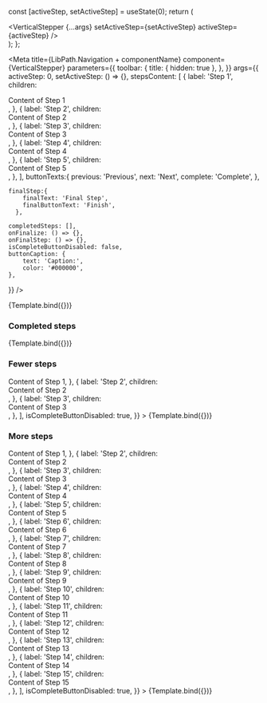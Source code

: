 
  const [activeStep, setActiveStep] = useState(0);
  return (
    <div>
      <VerticalStepper {...args} setActiveStep={setActiveStep} activeStep={activeStep} />
    </div>
  );
};


<Meta
  title={LibPath.Navigation + componentName}
  component={VerticalStepper}
  parameters={{
    toolbar: {
      title: { hidden: true },
    },
  }}
  args={{
    activeStep: 0,
    setActiveStep: () => {},
    stepsContent: [
        {
          label: 'Step 1',
          children: <div> Content of Step 1</div>,
        },
        {
          label: 'Step 2',
          children: <div>Content of Step 2</div>,
        },
        {
          label: 'Step 3',
          children: <div>Content of Step 3</div>,
        },
        {
          label: 'Step 4',
          children: <div>Content of Step 4</div>,
        },
        {
          label: 'Step 5',
          children: <div>Content of Step 5</div>,
        },
      ],
    buttonTexts:{
          previous: 'Previous',
          next: 'Next',
          complete: 'Complete',
        },
    
    finalStep:{
        finalText: 'Final Step',
        finalButtonText: 'Finish',
      },
  
    completedSteps: [],
    onFinalize: () => {},
    onFinalStep: () => {},
    isCompleteButtonDisabled: false,
    buttonCaption: {
        text: 'Caption:',
        color: '#000000',
    },
  }}
/>

<DocsPageHeader
    componentName={componentName}
    componentDescription="This component is used as navigation between steps."
    addImportantNote={false}
    variant="stable"
/>

<Canvas withToolbar>
  <Story
    name="Vertical Stepper"
    args={{
      isCompleteButtonDisabled: true,
    }}
  >
    {Template.bind({})}
  </Story>
</Canvas>

<DocsPageBody addStories={true} />


### Completed steps

<Canvas withToolbar>
  <Story
    name="Completed steps"
    args={{
      activeStep: 4,
      completedSteps: [0, 1, 2, 3, 4],
      isCompleteButtonDisabled: false,
    }}
  >
    {Template.bind({})}
  </Story>
</Canvas>

### Fewer steps

<Canvas withToolbar>
  <Story
    name="Fewer steps"
    args={{
      stepsContent: [
        {
          label: 'Step 1',
          children: <div> Content of Step 1</div>,
        },
        {
          label: 'Step 2',
          children: <div>Content of Step 2</div>,
        },
        {
          label: 'Step 3',
          children: <div>Content of Step 3</div>,
        },
      ],
      isCompleteButtonDisabled: true,
    }}
  >
    {Template.bind({})}
  </Story>
</Canvas>

### More steps

<Canvas withToolbar>
  <Story
    name="More steps"
    args={{
      stepsContent: [
        {
          label: 'Step 1',
          children: <div> Content of Step 1</div>,
        },
        {
          label: 'Step 2',
          children: <div>Content of Step 2</div>,
        },
        {
          label: 'Step 3',
          children: <div>Content of Step 3</div>,
        },
        {
          label: 'Step 4',
          children: <div>Content of Step 4</div>,
        },
        {
          label: 'Step 5',
          children: <div>Content of Step 5</div>,
        },
        {
          label: 'Step 6',
          children: <div>Content of Step 6</div>,
        },
        {
          label: 'Step 7',
          children: <div>Content of Step 7</div>,
        },
        {
          label: 'Step 8',
          children: <div>Content of Step 8</div>,
        },
        {
          label: 'Step 9',
          children: <div>Content of Step 9</div>,
        },
        {
          label: 'Step 10',
          children: <div>Content of Step 10</div>,
        },
        {
          label: 'Step 11',
          children: <div>Content of Step 11</div>,
        },
        {
          label: 'Step 12',
          children: <div>Content of Step 12</div>,
        },
        {
          label: 'Step 13',
          children: <div>Content of Step 13</div>,
        },
        {
          label: 'Step 14',
          children: <div>Content of Step 14</div>,
        },
        {
          label: 'Step 15',
          children: <div>Content of Step 15</div>,
        },
      ],
      isCompleteButtonDisabled: true,
    }}
  >
    {Template.bind({})}
  </Story>
</Canvas>
